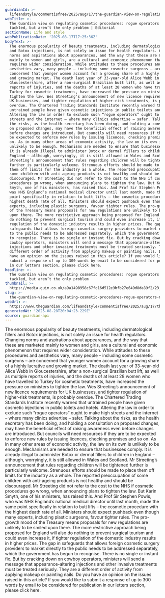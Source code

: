 ```yaml
---
guardianId: >-
  lifeandstyle/commentisfree/2025/aug/17/the-guardian-view-on-regulating-cosmetic-procedures-rogue-operators-must-be-tackled-but-arent-the-only-problem
webTitle: >-
  The Guardian view on regulating cosmetic procedures: rogue operators must be
  tackled, but aren’t the only problem | Editorial
sectionName: Life and style
webPublicationDate: '2025-08-17T17:25:36Z'
bodyText: >-
  The enormous popularity of beauty treatments, including dermatological fillers
  and Botox injections, is not solely an issue for health regulators. Changing
  norms and aspirations about appearances, and the way that these are marketed
  mainly to women and girls, are a cultural and economic phenomenon that
  requires wider consideration. While attitudes to these procedures and
  aesthetics vary, many people – including some cosmetic surgeons – are
  concerned that younger women account for a growing share of a highly lucrative
  and growing market. The death last year of 33-year-old Alice Webb in
  Gloucestershire, after a non-surgical Brazilian butt lift, as well as multiple
  reports of injuries, and the deaths of at least 28 women who have travelled to
  Turkey for cosmetic treatments, have increased the pressure on ministers to
  tighten the law. Wes Streeting’s announcement of new licence requirements for
  UK businesses, and tighter regulation of higher-risk treatments, is probably
  overdue. The Chartered Trading Standards Institute recently warned that
  untrained people have given cosmetic injections in public toilets and hotels.
  Altering the law in order to exclude such “rogue operators” ought to make high
  streets and the internet – where many clinics advertise – safer. Talking about
  the risks, as the health secretary has been doing, and holding a consultation
  on proposed changes, may have the beneficial effect of raising awareness even
  before changes are introduced. But councils will need resources if they are to
  be expected to enforce new rules by issuing licences, checking premises and so
  on. As in many other areas of economic activity, the law on its own is
  unlikely to be enough. Mechanisms are needed to ensure that businesses comply.
  It is already illegal to administer Botox or dermal fillers to children in
  England – although, worryingly, it is still allowed in Wales and Scotland. Mr
  Streeting’s announcement that rules regarding children will be tightened
  further is particularly welcome. Strenuous efforts should be made to place
  them off limits for the industry as a whole. The reported preoccupation of
  some children with anti-ageing products is not healthy and should be
  discouraged. Mr Streeting did not refer to the cost to the NHS if cosmetic
  procedures go wrong, when announcing plans to tighten the law. But Karin
  Smyth, one of his ministers, has raised this. And Prof Sir Stephen Powis, who
  was NHS England’s national medical director until last month, made the same
  point specifically in relation to butt lifts – the cosmetic procedure with the
  highest death rate of all. Ministers should expect pushback even though many
  experts, including plastic surgeons, favour tighter rules. The pro-growth mood
  of the Treasury means proposals for new regulations are unlikely to be smiled
  upon there. The more restrictive approach being proposed for England will also
  do nothing to prevent surgical tourism and could even increase it, if tighter
  regulation of the domestic industry results in higher prices. The gap in
  safeguards that allows foreign cosmetic surgery providers to market directly
  to the public needs to be addressed separately, which the government has begun
  to recognise. There is no single or instant fix. But by cracking down on
  cowboy operators, ministers will send a message that appearance-altering
  injections and other invasive treatments must be treated seriously. They are a
  different order of activity from applying makeup or painting nails. Do you
  have an opinion on the issues raised in this article? If you would like to
  submit a response of up to 300 words by email to be considered for publication
  in our letters section, please click here.
headline: >-
  The Guardian view on regulating cosmetic procedures: rogue operators must be
  tackled, but aren’t the only problem
thumbnail: >-
  https://media.guim.co.uk/a9a1498958c67fc16d512e9bfb27e649d8da89f2/23_0_4266_3413/500.jpg
slug: >-
  the-guardian-view-on-regulating-cosmetic-procedures-rogue-operators-must-be-tackled-but-arent-the-only-problem-or-editorial
webUrl: >-
  https://www.theguardian.com/lifeandstyle/commentisfree/2025/aug/17/the-guardian-view-on-regulating-cosmetic-procedures-rogue-operators-must-be-tackled-but-arent-the-only-problem
generatedAt: '2025-08-28T20:04:23.229Z'
source: guardian-api
---
```

The enormous popularity of beauty treatments, including dermatological fillers and Botox injections, is not solely an issue for health regulators. Changing norms and aspirations about appearances, and the way that these are marketed mainly to women and girls, are a cultural and economic phenomenon that requires wider consideration. While attitudes to these procedures and aesthetics vary, many people – including some cosmetic surgeons – are concerned that younger women account for a growing share of a highly lucrative and growing market. The death last year of 33-year-old Alice Webb in Gloucestershire, after a non-surgical Brazilian butt lift, as well as multiple reports of injuries, and the deaths of at least 28 women who have travelled to Turkey for cosmetic treatments, have increased the pressure on ministers to tighten the law. Wes Streeting’s announcement of new licence requirements for UK businesses, and tighter regulation of higher-risk treatments, is probably overdue. The Chartered Trading Standards Institute recently warned that untrained people have given cosmetic injections in public toilets and hotels. Altering the law in order to exclude such “rogue operators” ought to make high streets and the internet – where many clinics advertise – safer. Talking about the risks, as the health secretary has been doing, and holding a consultation on proposed changes, may have the beneficial effect of raising awareness even before changes are introduced. But councils will need resources if they are to be expected to enforce new rules by issuing licences, checking premises and so on. As in many other areas of economic activity, the law on its own is unlikely to be enough. Mechanisms are needed to ensure that businesses comply. It is already illegal to administer Botox or dermal fillers to children in England – although, worryingly, it is still allowed in Wales and Scotland. Mr Streeting’s announcement that rules regarding children will be tightened further is particularly welcome. Strenuous efforts should be made to place them off limits for the industry as a whole. The reported preoccupation of some children with anti-ageing products is not healthy and should be discouraged. Mr Streeting did not refer to the cost to the NHS if cosmetic procedures go wrong, when announcing plans to tighten the law. But Karin Smyth, one of his ministers, has raised this. And Prof Sir Stephen Powis, who was NHS England’s national medical director until last month, made the same point specifically in relation to butt lifts – the cosmetic procedure with the highest death rate of all. Ministers should expect pushback even though many experts, including plastic surgeons, favour tighter rules. The pro-growth mood of the Treasury means proposals for new regulations are unlikely to be smiled upon there. The more restrictive approach being proposed for England will also do nothing to prevent surgical tourism and could even increase it, if tighter regulation of the domestic industry results in higher prices. The gap in safeguards that allows foreign cosmetic surgery providers to market directly to the public needs to be addressed separately, which the government has begun to recognise. There is no single or instant fix. But by cracking down on cowboy operators, ministers will send a message that appearance-altering injections and other invasive treatments must be treated seriously. They are a different order of activity from applying makeup or painting nails. Do you have an opinion on the issues raised in this article? If you would like to submit a response of up to 300 words by email to be considered for publication in our letters section, please click here.
